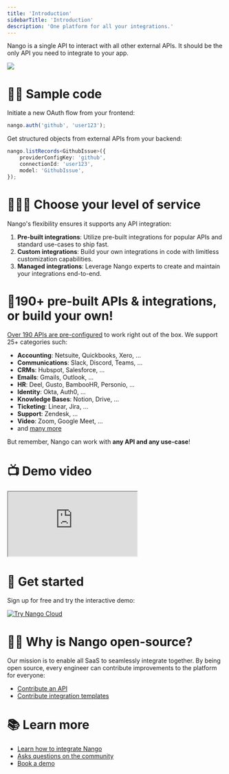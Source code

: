 ```yaml
---
title: 'Introduction'
sidebarTitle: 'Introduction'
description: 'One platform for all your integrations.'
---
```


Nango is a single API to interact with all other external APIs. It should be the only API you need to integrate to your app. 

<Frame caption="One API, many integrations.">
  <img src="/images/overview.png" />
</Frame>

# 👩‍💻 Sample code 

Initiate a new OAuth flow from your frontend:

```js
nango.auth('github', 'user123');
```

Get structured objects from external APIs from your backend:

```ts
nango.listRecords<GithubIssue>({
    providerConfigKey: 'github',
    connectionId: 'user123',
    model: 'GithubIssue',
});
```

# 👩🏻‍🔧 Choose your level of service

Nango's flexibility ensures it supports any API integration:

1. **Pre-built integrations**: Utilize pre-built integrations for popular APIs and standard use-cases to ship fast.
2. **Custom integrations**: Build your own integrations in code with limitless customization capabilities.
3. **Managed integrations**: Leverage Nango experts to create and maintain your integrations end-to-end.

# 🔌190+ pre-built APIs & integrations, or build your own!

[Over 190 APIs are pre-configured](https://nango.dev/integrations) to work right out of the box. We support 25+ categories such:
- **Accounting**: Netsuite, Quickbooks, Xero, ...
- **Communications**: Slack, Discord, Teams, ...
- **CRMs**: Hubspot, Salesforce, ...
- **Emails**: Gmails, Outlook, ...
- **HR**: Deel, Gusto, BambooHR, Personio, ...
- **Identity**: Okta, Auth0, ...
- **Knowledge Bases**: Notion, Drive, ...
- **Ticketing**: Linear, Jira, ...
- **Support**: Zendesk, ...
- **Video**: Zoom, Google Meet, ...
- and [many more](https://nango.dev/integrations)

But remember, Nango can work with **any API and any use-case**!

# 📺 Demo video



<div style={{position: 'relative', overflow: 'hidden', paddingTop: '56.25%'}}>
    <iframe style={{position: 'absolute', top: 0, left: 0, width: '100%', height: '100%'}} src="https://www.loom.com/embed/d04c67b47e284e86b91b4b99fba548ec?sid=04100b13-c53b-47ce-8150-1a495771ee3f"></iframe>
</div>

# 🚀 Get started

Sign up for free and try the interactive demo:

<a href="https://app.nango.dev/signup" target="_blank">
  <img alt="Try Nango Cloud" src="/images/nango-deploy-button.svg" noZoom />
</a>

# 🙋‍♀️ Why is Nango open-source?

Our mission is to enable all SaaS to seamlessly integrate together. By being open source, every engineer can contribute improvements to the platform for everyone:
- [Contribute an API](/customize/guides/contribute-an-api)
- [Contribute integration templates](/customize/guides/contribute-an-integration-template)

# 📚 Learn more

- [Learn how to integrate Nango](/integrate/overview)
- [Asks questions on the community](https://nango.dev/slack)
- [Book a demo](https://calendly.com/rguldener/30min)